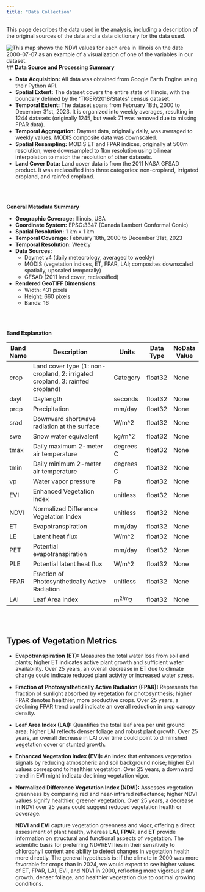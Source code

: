 ```yaml
---
title: "Data Collection"
---
```


This page describes the data used in the analysis, including a description of the original sources of the data and a data dictionary for the data used. 

![This map shows the NDVI values for each area in Illinois on the date 2000-07-07 as an example of a visualization of one of the variables in our dataset.](NDVI_2000.png)
## **Data Source and Processing Summary**

-   **Data Acquisition:** All data was obtained from Google Earth Engine using their Python API.
-   **Spatial Extent:** The dataset covers the entire state of Illinois, with the boundary defined by the 'TIGER/2018/States' census dataset.
-   **Temporal Extent:** The dataset spans from February 18th, 2000 to December 31st, 2023. It is organized into weekly averages, resulting in 1244 datasets (originally 1245, but week 71 was removed due to missing FPAR data).
-   **Temporal Aggregation:** Daymet data, originally daily, was averaged to weekly values. MODIS composite data was downscaled.
-   **Spatial Resampling:** MODIS ET and FPAR indices, originally at 500m resolution, were downsampled to 1km resolution using bilinear interpolation to match the resolution of other datasets.
-   **Land Cover Data:** Land cover data is from the 2011 NASA GFSAD product. It was reclassified into three categories: non-cropland, irrigated cropland, and rainfed cropland.

<br> <br>

**General Metadata Summary**

-   **Geographic Coverage:** Illinois, USA
-   **Coordinate System:** EPSG:3347 (Canada Lambert Conformal Conic)
-   **Spatial Resolution:** 1 km x 1 km
-   **Temporal Coverage:** February 18th, 2000 to December 31st, 2023
-   **Temporal Resolution:** Weekly
-   **Data Sources:**
    -   Daymet v4 (daily meteorology, averaged to weekly)
    -   MODIS (vegetation indices, ET, FPAR, LAI; composites downscaled spatially, upscaled temporally)
    -   GFSAD (2011 land cover, reclassified)
-   **Rendered GeoTIFF Dimensions:**
    -   Width: 431 pixels
    -   Height: 660 pixels
    -   Bands: 16

<br> <br>

**Band Explanation**

| Band Name | Description                                                                   | Units     | Data Type | NoData Value |
|---------|------------------------------------|---------|---------|---------|
| crop      | Land cover type (1: non-cropland, 2: irrigated cropland, 3: rainfed cropland) | Category  | float32   | None         |
| dayl      | Daylength                                                                     | seconds   | float32   | None         |
| prcp      | Precipitation                                                                 | mm/day    | float32   | None         |
| srad      | Downward shortwave radiation at the surface                                   | W/m\^2    | float32   | None         |
| swe       | Snow water equivalent                                                         | kg/m\^2   | float32   | None         |
| tmax      | Daily maximum 2-meter air temperature                                         | degrees C | float32   | None         |
| tmin      | Daily minimum 2-meter air temperature                                         | degrees C | float32   | None         |
| vp        | Water vapor pressure                                                          | Pa        | float32   | None         |
| EVI       | Enhanced Vegetation Index                                                     | unitless  | float32   | None         |
| NDVI      | Normalized Difference Vegetation Index                                        | unitless  | float32   | None         |
| ET        | Evapotranspiration                                                            | mm/day    | float32   | None         |
| LE        | Latent heat flux                                                              | W/m\^2    | float32   | None         |
| PET       | Potential evapotranspiration                                                  | mm/day    | float32   | None         |
| PLE       | Potential latent heat flux                                                    | W/m\^2    | float32   | None         |
| FPAR      | Fraction of Photosynthetically Active Radiation                               | unitless  | float32   | None         |
| LAI       | Leaf Area Index                                                               | m^2/m^2   | float32   | None         |

<br> <br>

## **Types of Vegetation Metrics**

-   **Evapotranspiration (ET):** Measures the total water loss from soil and plants; higher ET indicates active plant growth and sufficient water availability. Over 25 years, an overall decrease in ET due to climate change could indicate reduced plant activity or increased water stress.

-   **Fraction of Photosynthetically Active Radiation (FPAR):** Represents the fraction of sunlight absorbed by vegetation for photosynthesis; higher FPAR denotes healthier, more productive crops. Over 25 years, a declining FPAR trend could indicate an overall reduction in crop canopy density.

-   **Leaf Area Index (LAI):** Quantifies the total leaf area per unit ground area; higher LAI reflects denser foliage and robust plant growth. Over 25 years, an overall decrease in LAI over time could point to diminished vegetation cover or stunted growth.

-   **Enhanced Vegetation Index (EVI):** An index that enhances vegetation signals by reducing atmospheric and soil background noise; higher EVI values correspond to healthier vegetation. Over 25 years, a downward trend in EVI might indicate declining vegetation vigor.

-   **Normalized Difference Vegetation Index (NDVI):** Assesses vegetation greenness by comparing red and near-infrared reflectance; higher NDVI values signify healthier, greener vegetation. Over 25 years, a decrease in NDVI over 25 years could suggest reduced vegetation health or coverage.

    **NDVI and EVI** capture vegetation greenness and vigor, offering a direct assessment of plant health, whereas **LAI**, **FPAR**, and **ET** provide information on structural and functional aspects of vegetation. The scientific basis for preferring NDVI/EVI lies in their sensitivity to chlorophyll content and ability to detect changes in vegetation health more directly. The general hypothesis is: if the climate in 2000 was more favorable for crops than in 2024, we would expect to see higher values of ET, FPAR, LAI, EVI, and NDVI in 2000, reflecting more vigorous plant growth, denser foliage, and healthier vegetation due to optimal growing conditions.
